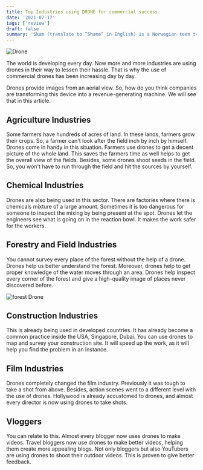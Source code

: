```yaml
---
title: Top Industries using DRONE for commercial success
date: '2021-07-17'
tags: ['review']
draft: false
summary: 'Skam (translate to “Shame” in English) is a Norwegian teen tv series.It represents everything from sexuality, love, religion, races, mental illness through their main characters. '
---
```


![Drone](https://i.ibb.co/hXjxqhF/drone1.jpg)

The world is developing every day. Now more and more industries are using drones in their way to lessen their hassle.
That is why the use of commercial drones has been increasing day by day.

Drones provide images from an aerial view. So, how do you think companies are transforming this device into a revenue-generating machine. We will see that in this article.

## Agriculture Industries

Some farmers have hundreds of acres of land. In these lands, farmers grow their crops.
So, a farmer can't look after the field inch by inch by himself.
Drones come in handy in this situation. Farmers use drones to get a decent picture of the whole land. This saves the farmers time as well helps to get the overall view of the fields. Besides, some drones shoot seeds in the field. So, you won't have to run through the field and hit the sources by yourself.

## Chemical Industries

Drones are also being used in this sector. There are factories where there is chemicals mixture of a large amount.
Sometimes it is too dangerous for someone to inspect the mixing by being present at the spot.
Drones let the engineers see what is going on in the reaction bowl. It makes the work safer for the workers.

## Forestry and Field Industries

You cannot survey every place of the forest without the help of a drone.
Drones help us better understand the forest. Moreover, drones help to get proper knowledge of the water moves through an area.
Drones help inspect every corner of the forest and give a high-quality image of places never discovered before.

![forest Drone](https://i.ibb.co/vYL51LZ/drone2.jpg)

## Construction Industries

This is already being used in developed countries. It has already become a common practice inside the USA, Singapore, Dubai.
You can use drones to map and survey your construction site.
It will speed up the work, as it will help you find the problem in an instance.

## Film Industries

Drones completely changed the film industry.
Previously it was tough to take a shot from above.
Besides, action scenes went to a different level with the use of drones.
Hollywood is already accustomed to drones, and almost every director is now using drones to take shots.

## Vloggers

You can relate to this. Almost every blogger now uses drones to make videos. 
Travel bloggers now use drones to make better videos, helping them create more appealing blogs.
Not only bloggers but also YouTubers are using drones to shoot their outdoor videos. This is proven to give better feedback.
